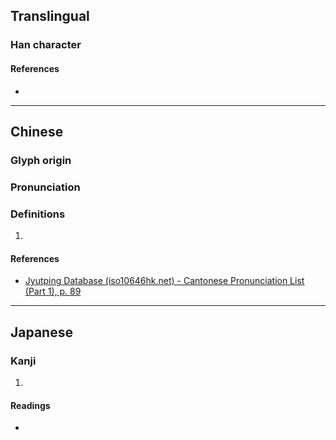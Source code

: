 {{character info/new}}
==Translingual==

===Han character===
{{Han char|rn=32|rad=土|as=12|sn=15|four=|canj=GOTF|ids=⿰土無}}

====References====
* {{Han ref|kx=0239.160|dkj=05486|dj=0479.010|hdz=10488.010|uh=58B2|ud=22706}}

----

==Chinese==
{{zh-forms|s=}}

===Glyph origin===
{{Han etym}}

===Pronunciation===
{{zh-pron
|m=wǔ
|c=mou4
|mc=y
|oc=y
|cat=
}}

===Definitions===
{{zh-hanzi}}

# {{defn|lang=zh|sort=土12}}

====References====
* [http://www.iso10646hk.net/jp/document/download.jsp Jyutping Database (iso10646hk.net) - Cantonese Pronunciation List (Part 1), p. 89]

----

==Japanese==

===Kanji===
{{ja-kanji|grade=|rs=土12}}

# {{defn|lang=ja|sort=土12}}

====Readings====
* {{ja-readings
|goon=む, も
|kanon=ぶ, ぼ
|kun=}}